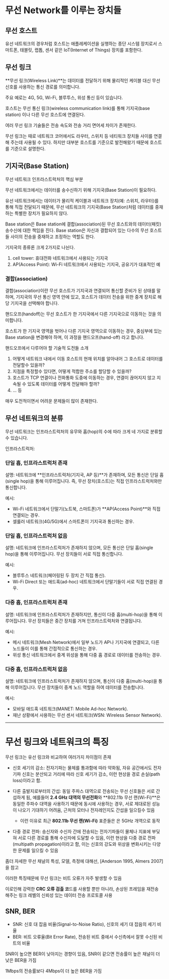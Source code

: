 # 무선 Network를 이루는 장치들

## 무선 호스트
유선 네트워크의 경우처럼 호스트는 애플레케이션을 실행하는 종단 시스템 장치로서 스마트폰, 태블릿, 랩톱, 센서 같은 IoT(Internet of Things) 장치를 포함한다.

## 무선 링크
**무선 링크(Wireless Link)**는 데이터를 전달하기 위해 물리적인 케이블 대신 무선 신호를 사용하는 통신 경로를 의미합니다.

주요 예로는 <R>4G, 5G, Wi-Fi, 블루투스, 위성 통신</R> 등이 있습니다.

호스트는 무선 통신 링크(wireless communication link)를 통해 기지국(base station) 이나 다른 무선 호스트에 연결된다.

여러 무선 링크 기술들은 전송 속도와 전송 거리 면어세 차이가 존재한다.

무선 링크는 때로 네트워크 코어에서도 라우터, 스위치 등 네티워크 장치들 사이를 연결해 주는데 사용될 수 있다. 하지만 대부분 호스트를 기준으로 발전해왔기 때문에 호스트를 기준으로 설명한다.

## 기지국(Base Station)
무선 네트워크 인프라스트럭처의 핵심 부분

<R>무선 네트워크에서는 데이터를 송수신하기 위해 기지국(Base Station)이 필요하다.</R>

유선 네트워크에서는 데이터가 물리적 케이블과 네트워크 장치(예: 스위치, 라우터)를 통해 직접 전달되기 때문에, 무선 네트워크의 기지국(Base Station)처럼 데이터를 중재하는 특별한 장치가 필요하지 않다.

Base station은 Base station에 결합(association)된 무선 호스트와의 데이터(패킷) 송수신에 대한 책임을 진다. Base station은 자신과 결합되어 있는 다수의 무선 호스트들 사이의 전송을 중재하고 조정하는 역할도 한다.

기지국의 종류론 크게 2가지로 나뉜다.
1. cell tower: 휴대전화 네트워크에서 사용되는 기지국
2. AP(Access Point): Wi-Fi 네트워크에서 사용되는 기지국, 공유기가 대표적인 예

### 결합(association)
결합(association)이란 무선 호스트가 기지국과 연결되어 통신할 준비가 된 상태를 말하며, 기지국의 무선 통신 영역 안에 있고, 호스트가 데이터 전송을 위한 중계 장치로 해당 기지국을 선택해야 합니다.

핸드오프(handoff)는 무선 호스트가 한 기지국에서 다른 기지국으로 이동하는 것을 의미합니다.

호스트가 한 기지국 영역을 벗어나 다른 기지국 영역으로 이동하는 경우, 중심부에 있는 Base station을 변경해야 하며, 이 과정을 핸드오프(hand-off) 라고 합니다.

핸드오프에서 다루어야 할 기술적 도전들 소개
1. 어떻게 네트워크 내에서 이동 호스트의 현재 위치를 알아내어 그 호스트로 데이터를 전달할수 있을까?
2. 지점을 특정할수 있다면, 어떻게 적합한 주소를 할당할 수 있을까?
3. 호스트가 TCP 연결이나 전화통화 도중에 이동하는 경우, 연결이 끊어지지 않고 지속될 수 있도록 데이터를 어떻게 전달해야 할까?
4. ... 등

매우 도전적이면서 어려운 문제들이 많이 존재한다.

## 무선 네트워크의 분류
무선 네트워크는 인프라스트럭처의 유무와 홉(hop)의 수에 따라 크게 네 가지로 분류할 수 있습니다.

인프라스트럭처:

### 단일 홉, 인프라스트럭처 존재
설명: 네트워크에 **인프라스트럭처(기지국, AP 등)**가 존재하며, 모든 통신은 단일 홉(single hop)을 통해 이루어집니다. 즉, 무선 장치(호스트)는 직접 인프라스트럭처와만 통신합니다.

예시:
* Wi-Fi 네트워크에서 단말기(노트북, 스마트폰)가 **AP(Access Point)**와 직접 연결되는 경우.
* 셀룰러 네트워크(4G/5G)에서 스마트폰이 기지국과 통신하는 경우.


### 단일 홉, 인프라스트럭처 없음
설명: 네트워크에 인프라스트럭처가 존재하지 않으며, 모든 통신은 단일 홉(single hop)을 통해 이루어집니다. 무선 장치들이 서로 직접 통신합니다.

예시:
* 블루투스 네트워크(페어링된 두 장치 간 직접 통신).
* Wi-Fi Direct 또는 애드혹(ad-hoc) 네트워크에서 단말기들이 서로 직접 연결된 경우.

### 다중 홉, 인프라스트럭처 존재
설명: 네트워크에 인프라스트럭처가 존재하지만, 통신이 다중 홉(multi-hop)을 통해 이루어집니다. 무선 장치들은 중간 장치를 거쳐 인프라스트럭처와 연결됩니다.

예시:
* 메시 네트워크(Mesh Network)에서 일부 노드가 AP나 기지국에 연결되고, 다른 노드들이 이를 통해 간접적으로 통신하는 경우.
* 위성 통신 네트워크에서 중계 위성을 통해 다중 홉 경로로 데이터를 전송하는 경우.

### 다중 홉, 인프라스트럭처 없음
설명: 네트워크에 인프라스트럭처가 존재하지 않으며, 통신이 다중 홉(multi-hop)을 통해 이루어집니다. 무선 장치들이 중계 노드 역할을 하여 데이터를 전송합니다.

예시:
* 모바일 애드혹 네트워크(MANET: Mobile Ad-hoc Network).
* 재난 상황에서 사용하는 무선 센서 네트워크(WSN: Wireless Sensor Network).

***

# 무선 링크와 네트워크의 특징
무선 링크는 유선 링크와 비교하여 여러가지 차이점이 존재

* 신호 세기의 감소: 전자기파는 물체를 통과함에 따라 약화됨, 자유 공간에서도 전자기파 신호는 분산되고 거리에 따라 신호 세기가 감소, 이런 현상을 경로 손실(path loss)이라고 함.

* 다른 출발지로부터의 간섭: 동일 주파스 대역으로 전송되는 무선 신호들은 서로 간섭하게 됨, 예를들어 **2.4 GHz 대역의 무선전화**와 **802.11b 무선 랜(Wi-Fi)**은 동일한 주파수 대역을 사용하기 때문에 동시에 사용하는 경우, 서로 제대로된 성능이 나오기 기대하기 어려움, 근처의 모터나 전자레인지도 간섭을 일으킬수 있음
    * 이런 이유로 최근 **802.11b 무선 랜(Wi-Fi)** 표준들은 은 5GHz 개역으로 동작

* 다중 경로 전파: 송신자와 수신자 간에 전송되는 전자기파들이 물체나 지표에 부딪혀 서로 다른 경로를 통해 수신자에 도달할 수 있음, 이런 현상을 다중 경로 전파(multipath propagation)이라고 함, 이는 신호의 강도와 위상을 변화시키는 다양한 문제를 일으킬 수 있음

좀더 자세한 무선 채널의 특성, 모델, 측정에 대해선, [Anderson 1995, Almers 2007]을 참고

이러한 특징때문에 무선 링크는 비트 오류가 자주 발생할 수 있음

이로인해 강력한 **CRC 오류 검출 코**드를 사용할 뿐만 아니라, 손상된 프레임을 재전송 해주는 링크 레벨의 신뢰성 있는 데이터 전송 프로토콜 사용

## SNR, BER
* SNR: 신호 대 잡음 비율(Signal-to-Noise Ratio), 신호의 세기 대 잡음의 세기 비율
* BER: 비트 오류율(Bit Error Rate), 전송된 비트 중에서 수신측에서 잘못 수신된 비트의 비율

SNR이 높으면 BER이 낮아지는 경향이 있음, SNR이 같으면 전송률이 높은 채널이 더 낮은 BER을 가짐

1Mbps의 전송률보다 4Mbps이 더 높은 BER을 가짐